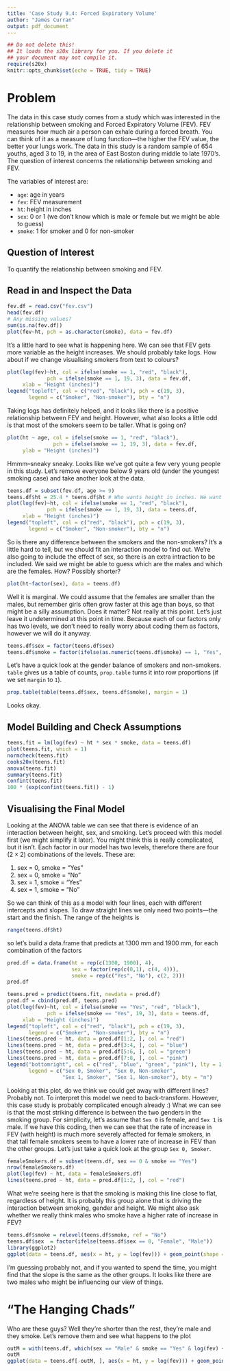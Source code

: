 ```yaml
---
title: 'Case Study 9.4: Forced Expiratory Volume'
author: "James Curran"
output: pdf_document
---
```

```r
## Do not delete this!
## It loads the s20x library for you. If you delete it 
## your document may not compile it.
require(s20x)
knitr::opts_chunk$set(echo = TRUE, tidy = TRUE)
```

# Problem
The data in this case study comes from a study which was interested in the relationship between smoking and Forced Expiratory Volume (FEV). FEV measures how much air a person can exhale during a forced breath. You can think of it as a measure of lung function---the higher the FEV value, the better your lungs work. The data in this study is a random sample of 654 youths, aged 3 to 19, in the area of East Boston during middle to late 1970's. The question of interest concerns the relationship between smoking and FEV. 

The variables of interest are:

* `age`: age in years
* `fev`: FEV measurement
* `ht`: height in inches
* `sex`: 0 or 1 (we don't know which is male or female but we might be able to guess)
* `smoke`: 1 for smoker and 0 for non-smoker

## Question of Interest
To quantify the relationship between smoking and FEV.

## Read in and Inspect the Data
```r
fev.df = read.csv("fev.csv")
head(fev.df)
# Any missing values?
sum(is.na(fev.df))
plot(fev~ht, pch = as.character(smoke), data = fev.df)
```

It's a little hard to see what is happening here. We can see that FEV gets more variable as the height increases. We should probably take logs. How about if we change visualising smokers from text to colours?

```r
plot(log(fev)~ht, col = ifelse(smoke == 1, "red", "black"), 
             pch = ifelse(smoke == 1, 19, 3), data = fev.df,
     xlab = "Height (inches)")
legend("topleft", col = c("red", "black"), pch = c(19, 3), 
       legend = c("Smoker", "Non-smoker"), bty = "n")
```

Taking logs has definitely helped, and it looks like there is a positive relationship between FEV and height. However, what also looks a little odd is that most of the smokers seem to be taller. What is going on?

```r
plot(ht ~ age, col = ifelse(smoke == 1, "red", "black"), 
               pch = ifelse(smoke == 1, 19, 3), data = fev.df,
     ylab = "Height (inches)")
```

Hmmm--sneaky sneaky. Looks like we've got quite a few very young people in this study. Let's remove everyone below 9 years old (under the youngest smoking case) and take another look at the data.

```r
teens.df = subset(fev.df, age >= 9)
teens.df$ht = 25.4 * teens.df$ht # Who wants height in inches. We want millimetres (mm)
plot(log(fev)~ht, col = ifelse(smoke == 1, "red", "black"), 
             pch = ifelse(smoke == 1, 19, 3), data = teens.df,
     xlab = "Height (inches)")
legend("topleft", col = c("red", "black"), pch = c(19, 3), 
       legend = c("Smoker", "Non-smoker"), bty = "n")

```

So is there any difference between the smokers and the non-smokers? It's a little hard to tell, but we should fit an interaction model to find out. We're also going to include the effect of sex, so there is an extra intraction to be included. We said we might be able to guess which are the males and which are the females. How? Possibly shorter? 

```r
plot(ht~factor(sex), data = teens.df)
```

Well it is marginal. We could assume that the females are smaller than the males, but remember girls often grow faster at this age than boys, so that might be a silly assumption. Does it matter? Not really at this point. Let's just leave it undetermined at this point in time. Because each of our factors only has two levels, we don't need to really worry about coding them as factors, however we will do it anyway.

```r
teens.df$sex = factor(teens.df$sex)
teens.df$smoke = factor(ifelse(as.numeric(teens.df$smoke) == 1, "Yes", "No"), levels = c("Yes", "No"))
```

Let's have a quick look at the gender balance of smokers and non-smokers. `table` gives us a table of counts, `prop.table` turns it into row proportions (if we set `margin` to `1`).
```r
prop.table(table(teens.df$sex, teens.df$smoke), margin = 1)
```

Looks okay.

## Model Building and Check Assumptions
```r
teens.fit = lm(log(fev) ~ ht * sex * smoke, data = teens.df)
plot(teens.fit, which = 1)
normcheck(teens.fit)
cooks20x(teens.fit)
anova(teens.fit)
summary(teens.fit)
confint(teens.fit)
100 * (exp(confint(teens.fit)) - 1)
```

## Visualising the Final Model
Looking at the ANOVA table we can see that there is evidence of an interaction between height, sex, and smoking. Let's proceed with this model first (we might simplify it later). You might think this is really complicated, but it isn't. Each factor in our model has two levels, therefore there are four ($2 \times 2$) combinations of the levels. These are:

1. sex = 0, smoke = "Yes"
2. sex = 0, smoke = "No"
3. sex = 1, smoke = "Yes"
4. sex = 1, smoke = "No"

So we can think of this as a model with four lines, each with different intercepts and slopes. To draw straight lines we only need two points---the start and the finish. The range of the heights is

```r
range(teens.df$ht)
```

so let's build a data.frame that predicts at 1300 mm and 1900 mm, for each combination of the factors

```r
pred.df = data.frame(ht = rep(c(1300, 1900), 4), 
                     sex = factor(rep(c(0,1), c(4, 4))),
                     smoke = rep(c("Yes", "No"), c(2, 2)))
pred.df

teens.pred = predict(teens.fit, newdata = pred.df)
pred.df = cbind(pred.df, teens.pred)
plot(log(fev)~ht, col = ifelse(smoke == "Yes", "red", "black"), 
             pch = ifelse(smoke == "Yes", 19, 3), data = teens.df,
     xlab = "Height (inches)")
legend("topleft", col = c("red", "black"), pch = c(19, 3), 
       legend = c("Smoker", "Non-smoker"), bty = "n")
lines(teens.pred ~ ht, data = pred.df[1:2, ], col = "red")
lines(teens.pred ~ ht, data = pred.df[3:4, ], col = "blue")
lines(teens.pred ~ ht, data = pred.df[5:6, ], col = "green")
lines(teens.pred ~ ht, data = pred.df[7:8, ], col = "pink")
legend("bottomright", col = c("red", "blue", "green", "pink"), lty = 1, lwd = 2, 
       legend = c("Sex 0, Smoker", "Sex 0, Non-smoker",
                  "Sex 1, Smoker", "Sex 1, Non-smoker"), bty = "n")
```

Looking at this plot, do we think we could get away with different lines? Probably not. To interpret this model we need to back-transform. However, this case study is probably complicated enough already :) What we can see is that the most striking difference is between the two genders in the smoking group. For simplicity, let's assume that `Sex 0` is female, and `Sex 1` is male. If we have this coding, then we can see that the rate of increase in FEV (with height) is much more severely affected for female smokers, in that tall female smokers seem to have a lower rate of increase in FEV than the other groups. Let's just take a quick look at the group `Sex 0, Smoker`.

```r
femaleSmokers.df = subset(teens.df, sex == 0 & smoke == "Yes")
nrow(femaleSmokers.df)
plot(log(fev) ~ ht, data = femaleSmokers.df)
lines(teens.pred ~ ht, data = pred.df[1:2, ], col = "red")
```

What we're seeing here is that the smoking is making this line close to flat, regardless of height. It is probably this group alone that is driving the interaction between smoking, gender and height. We might also ask whether we really think males who smoke have a higher rate of increase in FEV?

```r
teens.df$smoke = relevel(teens.df$smoke, ref = "No")
teens.df$sex  = factor(ifelse(teens.df$sex == 0, "Female", "Male"))
library(ggplot2)
ggplot(data = teens.df, aes(x = ht, y = log(fev))) + geom_point(shape = 1) + facet_grid(sex~smoke) + stat_smooth(method = "lm")
```

I'm guessing probably not, and if you wanted to spend the time, you might find that the slope is the same as the other groups. It looks like there are two males who might be influencing our view of things.

# "The Hanging Chads"
Who are these guys? Well they're shorter than the rest, they're male and they smoke. Let's remove them and see what happens to the plot

```r
outM = with(teens.df, which(sex == "Male" & smoke == "Yes" & log(fev) < 0.75))
outM
ggplot(data = teens.df[-outM, ], aes(x = ht, y = log(fev))) + geom_point(shape = 1) + facet_grid(sex~smoke) + stat_smooth(method = "lm")
```
